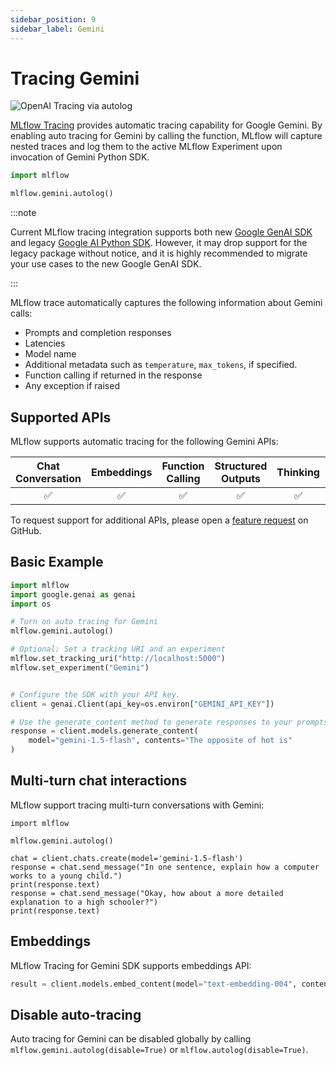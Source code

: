 ```yaml
---
sidebar_position: 9
sidebar_label: Gemini
---
```



# Tracing Gemini

![OpenAI Tracing via autolog](/images/llms/gemini/gemini-tracing.png)


[MLflow Tracing](../) provides automatic tracing capability for Google Gemini. By enabling auto tracing
for Gemini by calling the <APILink fn="mlflow.gemini.autolog" /> function, MLflow will capture nested traces and log them to the active MLflow Experiment upon invocation of Gemini Python SDK.

```python
import mlflow

mlflow.gemini.autolog()
```

:::note

Current MLflow tracing integration supports both new [Google GenAI SDK](https://github.com/googleapis/python-genai) and legacy [Google AI Python SDK](https://github.com/google-gemini/generative-ai-python). 
However, it may drop support for the legacy package without notice, and it is highly recommended to migrate your use cases to the new Google GenAI SDK.

:::

MLflow trace automatically captures the following information about Gemini calls:

* Prompts and completion responses
* Latencies
* Model name
* Additional metadata such as `temperature`, `max_tokens`, if specified.
* Function calling if returned in the response
* Any exception if raised



## Supported APIs

MLflow supports automatic tracing for the following Gemini APIs:

|Chat Conversation|Embeddings|Function Calling|Structured Outputs|Thinking|Streaming|Async|Vision|Audio|
|:--:|:--:|:--:|:--:|:--:|:--:|:--:|:--:|:--:|
|✅|✅|✅|✅|✅|-|-|-|-|

To request support for additional APIs, please open a [feature request](https://github.com/mlflow/mlflow/issues/new?assignees=&labels=enhancement&projects=&template=feature_request_template.yaml) on GitHub.

## Basic Example


```python
import mlflow
import google.genai as genai
import os

# Turn on auto tracing for Gemini
mlflow.gemini.autolog()

# Optional: Set a tracking URI and an experiment
mlflow.set_tracking_uri("http://localhost:5000")
mlflow.set_experiment("Gemini")


# Configure the SDK with your API key.
client = genai.Client(api_key=os.environ["GEMINI_API_KEY"])

# Use the generate_content method to generate responses to your prompts.
response = client.models.generate_content(
    model="gemini-1.5-flash", contents="The opposite of hot is"
)
```

## Multi-turn chat interactions

MLflow support tracing multi-turn conversations with Gemini:

```
import mlflow

mlflow.gemini.autolog()

chat = client.chats.create(model='gemini-1.5-flash')
response = chat.send_message("In one sentence, explain how a computer works to a young child.")
print(response.text)
response = chat.send_message("Okay, how about a more detailed explanation to a high schooler?")
print(response.text)
```

## Embeddings

MLflow Tracing for Gemini SDK supports embeddings API:

```python
result = client.models.embed_content(model="text-embedding-004", contents="Hello world")
```

## Disable auto-tracing

Auto tracing for Gemini can be disabled globally by calling `mlflow.gemini.autolog(disable=True)` or `mlflow.autolog(disable=True)`.
